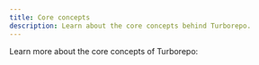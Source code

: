 ```yaml
---
title: Core concepts
description: Learn about the core concepts behind Turborepo.
---
```



Learn more about the core concepts of Turborepo:

<Cards>
<Card
title="Remote Caching"
href="/repo/docs/core-concepts/remote-caching"
description="Save time by never doing the same work twice"
/>

<Card
  title="Package types"
  href="/repo/docs/core-concepts/package-types"
  description="Application and Library Packages"
/>

<Card
  title="Internal Packages"
  href="/repo/docs/core-concepts/internal-packages"
  description="Easily share code inside your repository"
/>

<Card
  title="Package and Task Graphs"
  href="/repo/docs/core-concepts/package-and-task-graph"
  description="How Turborepo relates your tasks to each other"
/>

</Cards>
